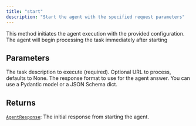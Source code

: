 ```yaml
---
title: "start"
description: "Start the agent with the specified request parameters"
---
```


This method initiates the agent execution with the provided configuration. The agent will begin processing the task immediately after starting


## Parameters

<ParamField path="task" type="str" required>
  The task description to execute (required).
</ParamField>

<ParamField path="url" type="str | None">
  Optional URL to process, defaults to None.
</ParamField>

<ParamField path="response_format" type="type[pydantic.main.BaseModel] | None">
  The response format to use for the agent answer. You can use a Pydantic model or a JSON Schema dict.
</ParamField>

## Returns

[`AgentResponse`](../misc/agentresponse): The initial response from starting the agent.
